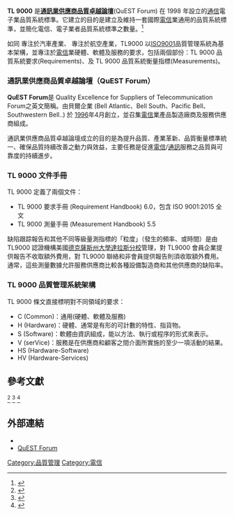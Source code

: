 {{multiple issues|
{{copyedit|time=2015-01-21T03:54:04+00:00}}
{{expand|time=2015-01-21T03:54:04+00:00}}
{{expert|time=2015-01-21T03:54:04+00:00}}
{{refimprove|time=2015-01-21T03:54:04+00:00}}
}}

'''TL 9000''' 是'''[[通訊業供應商品質卓越論壇|通訊業供應商品質卓越論壇]]'''(QuEST Forum) 在 1998 年設立的[[通信|通信]]電子業品質系統標準。它建立的目的是建立及維持一套國際[[電信|電信]]業通用的品質系統標準，並簡化電信、電子業者品質系統標準之數量。<ref>{{Cite web | title = TL 9000 | publisher = QuEST Forum | url = http://www.tl9000.org/ | accessdate = 2008-04-10 | archive-date = 2008-04-12 | archive-url = https://web.archive.org/web/20080412040701/http://www.tl9000.org/ | dead-url = no }}</ref>  

如同 {{lang|en|ISO/TS 16949}} 專注於汽車產業、{{link-en|AS9000|AS9000}} 專注於航空產業，TL9000 以[[ISO9001|ISO9001]]品質管理系統為基本架構，並專注於[[電信|電信]]業硬體、軟體及服務的要求，包括兩個部份：TL 9000 品質系統要求(Requirements)、及 TL 9000 品質系統衡量指標(Measurements)。

=== 通訊業供應商品質卓越論壇（QuEST Forum） ===

'''QuEST Forum'''是 Quality Excellence for Suppliers of Telecommunication Forum之英文簡稱。由貝爾企業 (Bell Atlantic、Bell South、Pacific Bell、Southwestern Bell..) 於 [[1996|1996]]年4月創立，並召集[[電信|電信]]業產品製造廠商及服務供應商組成。

通訊業供應商品質卓越論壇成立的目的是為提升品質、產業革新、品質衡量標準統一、確保品質持續改善之動力與效益，主要任務是促進[[電信|電信]]/[[通訊|通訊]]服務之品質與可靠度的持續進步。

=== TL 9000 文件手冊  ===

TL 9000 定義了兩個文件：
* TL 9000 要求手冊 (Requirement Handbook) 6.0，包含 ISO 9001:2015 全文
* TL 9000 測量手冊 (Measurement Handbook) 5.5

缺陷跟踪報告和其他不同等級量測指標的「粒度」（發生的頻率、或時間）是由 TL9000 認證機構美國[[德克薩斯州大學達拉斯分校|德克薩斯州大學達拉斯分校]]管理，對 TL9000 會員企業提供報告不收取額外費用，對 TL9000 聯絡和非會員提供報告則須收取額外費用。通常，這些測量數據允許服務供應商比較各種設備製造商和其他供應商的缺陷率。

=== TL 9000 品質管理系統架構  ===

TL 9000 條文直接標明對不同領域的要求：
* C (Common)：通用(硬體、軟體及服務)
* H (Hardware)：硬體、通常是有形的可計數的特性、指貨物。
* S (Software)：軟體由資訊組成，能以方法、執行或程序的形式來表示。
* V (serVice)：服務是在供應商和顧客之間介面所實施的至少一項活動的結果。
* HS (Hardware-Software)
* HV (Hardware-Services)

==參考文獻==

<ref>{{Cite web |url=http://www.qualitydigest.com/inside/quality-insider-article/understanding-tl-9000.html |title=Quality Digest - Understanding TL 9000 |accessdate=2015-01-21 |archive-date=2015-01-21 |archive-url=https://web.archive.org/web/20150121051753/http://www.qualitydigest.com/inside/quality-insider-article/understanding-tl-9000.html |dead-url=no }}</ref>
<ref>{{Cite web |url=http://www.ospmag.com/issue/article/Whats-TL-9000 |title=Outside Plant Magazine - What's TL 9000 |accessdate=2015-01-21 |archive-date=2014-07-14 |archive-url=https://web.archive.org/web/20140714221107/http://www.ospmag.com/issue/article/Whats-TL-9000 |dead-url=no }}</ref>
<ref>{{Cite web |url=http://www.asq509.org/ht/a/GetDocumentAction/i/484 |title=TL 9000 Registration and Certification |accessdate=2015-01-21 |archive-date=2016-03-03 |archive-url=https://web.archive.org/web/20160303221122/http://www.asq509.org/ht/a/GetDocumentAction/i/484 |dead-url=no }}</ref>

{{Reflist}}

==外部連結==
* {{Official|http://www.tl9000.org}}
* [http://QuestForum.org QuEST Forum]{{Wayback|url=http://questforum.org/ |date=20200818060235 }}

[[Category:品質管理|Category:品質管理]]
[[Category:電信|Category:電信]]